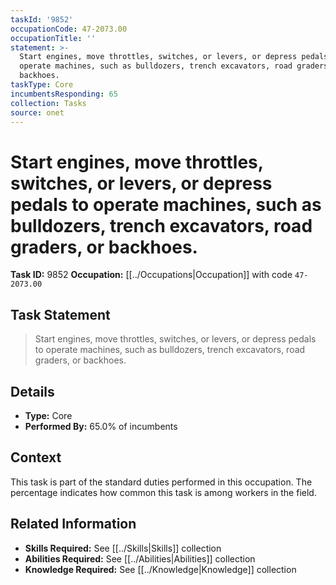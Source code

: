 ```yaml
---
taskId: '9852'
occupationCode: 47-2073.00
occupationTitle: ''
statement: >-
  Start engines, move throttles, switches, or levers, or depress pedals to
  operate machines, such as bulldozers, trench excavators, road graders, or
  backhoes.
taskType: Core
incumbentsResponding: 65
collection: Tasks
source: onet
---
```

# Start engines, move throttles, switches, or levers, or depress pedals to operate machines, such as bulldozers, trench excavators, road graders, or backhoes.

**Task ID:** 9852
**Occupation:** [[../Occupations|Occupation]] with code `47-2073.00`

## Task Statement

> Start engines, move throttles, switches, or levers, or depress pedals to operate machines, such as bulldozers, trench excavators, road graders, or backhoes.

## Details

- **Type:** Core
- **Performed By:** 65.0% of incumbents

## Context

This task is part of the standard duties performed in this occupation. The percentage indicates how common this task is among workers in the field.

## Related Information

- **Skills Required:** See [[../Skills|Skills]] collection
- **Abilities Required:** See [[../Abilities|Abilities]] collection
- **Knowledge Required:** See [[../Knowledge|Knowledge]] collection
